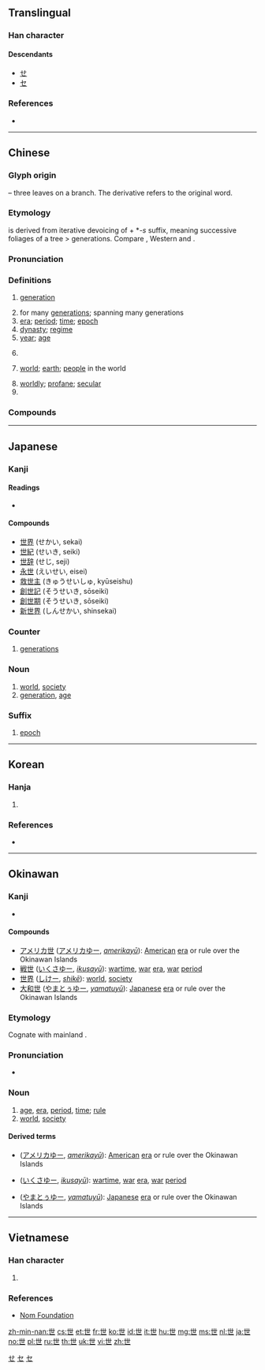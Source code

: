 {{character info/new}}

==Translingual==
{{stroke order|type=animate}}

===Han character===
{{Han char|rn=1|rad=一|as=04|sn=5|four=44717|canj=PT|ids=⿻廿𠃊}}

====Descendants====
* [[せ]]
* [[セ]]

===References===
* {{Han ref|kx=0077.110|dkj=00031|dj=0155.020|hdz=10014.060|uh=4E16|ud=19990|bh=A540|bd=42304}}

[[Category:Han characters from which hiragana were derived|せ]]
[[Category:Han characters from which katakana were derived|セ]]

----

==Chinese==
{{zh-forms|alt=丗,卋,㔺}}

===Glyph origin===
{{Han etyl}}
{{liushu|p}} – three leaves on a branch. The derivative {{och-l|葉}} refers to the original word.

===Etymology===
{{och-l|世}} is derived from iterative devoicing of {{och-l|葉|leaf}} + *''-s'' suffix, meaning successive foliages of a tree > generations. Compare {{cog|bo|ལོ་མ||leaf}}, Western {{cog|bo|ལོབ་མ||leaf}} and {{cog|bo|ལོ||year}}.

===Pronunciation===
{{zh-pron
|m=shì
|c=sai3
|h=pfs=sṳ
|md=sié
|mn=sì/qz,tw,xm:sè
|mn_note=sì - vernacular; sè - literary; sì - literary (Zhangzhou)
|w=2sr
|mc=y
|oc=y
|cat=n,cls,a,pn
}}

===Definitions===
{{zh-hanzi}}

# [[generation]]
#: {{zh-x|世代|generation}}
# for many [[generation]]s; spanning many generations
# [[era]]; [[period]]; [[time]]; [[epoch]]
# [[dynasty]]; [[regime]]
# [[year]]; [[age]]
# {{zh-classifier|the time of one's life}}
#: {{zh-x|一生一世|a lifetime, all of one's life}}
# [[world]]; [[earth]]; [[people]] in the world
#: {{zh-x|世界|world}}
# [[worldly]]; [[profane]]; [[secular]]
# {{surname|lang=zh}}

===Compounds===
{{zh-der|一世|一世界|三世|三世佛|上世|上新世|下世|不世|不世出|不偶世|世上|世主|世事|世交|世人|世仇|世代|世伯|世侄|世俗|世傳|世儒|世兄|世典|世務|世及|世叔|世味|世好|世婦|世子|世家|世尊|世局|世居|世弟|世德|世恩錄|世情|世態|世故|世教|世族|世業|世母|世法|世父|世牒|世界|世界報|世界性|世界級|世界觀|世界語|世系|世紀|世紀末|世綵堂|世胄|世胙|世臺|世表|世襲|世親|世誼|世講|世譜|世路|世運|世道|世醫|世間|世面|世風|並世|中世|中世紀|中新世|亂世|二世|人世|今世|今世說|來世|傲世|傳世|傾世|元世祖|先世|入世|全世界|再世|再世交|出世|出世作|前世|創世紀|勸世|包世臣|化世|半世|即世|厭世|厭世觀|去世|叔世|古新世|名世|命世|命世才|問世|器世間|嚴世蕃|在世|塵世|夷世|奕世|媚世|季世|安世高|家世|宿世|就世|希世|平世|幻世|度世|張世傑|後世|後半世|徐世昌|御世|慢世|憤世|應世|戴名世|故世|救世|救世主|救世軍|新世界|新世紀|明世|時世|晚世|晻世|暮世|曠世|末世|末世論|李世民|棄世|永世|沒世|治世|泉世|洪積世|浮世|浮世繪|涉世|淑世|清世|清世宗|清世祖|渾世|滿世界|滿世間|濁世|濟世|王世貞|玩世|現世|現世報|現世寶|現世界|用世|當世|百世|百世師|盛世|盡世|矯世|萬世|稀世|立世|累世|絕世|經世|緯世|繫世|老世交|背世|舉世|華胥世|蓋世|處世|虞世南|衰世|袁世凱|見世報|見世面|覺世|觀世音|謝世|警世|警世鐘|跨世紀|身世|轉世|辟世|辭世|近世|近世史|逃世|逝世|逢世|遁世|過世|遯世|遺世|避世|邁世|邪世|郎世寧|醒世|重世|長世|閱世|阿闍世|降世|陰世|陽世|隔世|離世|面世|韓世忠|高世|高世志}}

----

==Japanese==

===Kanji===
{{ja-kanji|grade=3|rs=一04}}

====Readings====
* {{ja-readings|goon=[[せ]] (se)|kanon=[[せい]] (sei)|kun=[[よ]] (yo)}}

====Compounds====
* [[世界]] (せかい, sekai)
* [[世紀]] (せいき, seiki)
* [[世辞]] (せじ, seji)
* [[永世]] (えいせい, eisei)
* [[救世主]] (きゅうせいしゅ, kyūseishu)
* [[創世記]] (そうせいき, sōseiki)
* [[創世期]] (そうせいき, sōseiki)
* [[新世界]] (しんせかい, shinsekai)

===Counter===
{{ja-pos|せい|counter}}

# [[generation]]s

===Noun===
{{ja-noun|よ}}

# [[world]], [[society]]
# [[generation]], [[age]]

===Suffix===
{{ja-pos|せい|suffix}}

# {{lb|ja|geology|sort=せい}} [[epoch]]

[[Category:Han characters from which katakana were derived|セ]]

----

==Korean==

===Hanja===
{{ko-hanja|hangeul=세|rv=se|mr=se|y=sey|eumhun=인간|ehrv=in-gan|ehmr=in'gan|ehy=}}

# {{defn|lang=ko|sort=一04}}

===References===
* {{Hanja ref|nav=10081}}

----

==Okinawan==

===Kanji===
{{head|ryu|kanji}}

* {{ja-readings|kun=[[ゆー]] (yū)|on=[[し]] (shi)}}

====Compounds====
{{der-top|Compounds}}
* [[アメリカ世]] ([[アメリカゆー]], ''[[amerikayū]]''): [[American]] [[era]] or rule over the Okinawan Islands
* [[戦世]] ([[いくさゆー]], ''[[ikusayū]]''): [[wartime]], [[war]] [[era]], [[war]] [[period]]
* [[世界]] ([[しけー]], ''[[shikē]]''): [[world]], [[society]]
* [[大和世]] ([[やまとぅゆー]], ''[[yamatuyū]]''): [[Japanese]] [[era]] or rule over the Okinawan Islands
{{der-bottom}}

===Etymology===
Cognate with mainland {{cog|ja|世|tr=yo}}.

===Pronunciation===
* {{IPA|/juː/|lang=ryu}}

===Noun===
{{head|ryu|noun|hiragana|ゆー|romaji|yū}}

# [[age]], [[era]], [[period]], [[time]]; [[rule]]
# [[world]], [[society]]

====Derived terms====
* {{l|ryu|アメリカ世}} ([[アメリカゆー]], ''[[amerikayū]]''): [[American]] [[era]] or rule over the Okinawan Islands
* {{l|ryu|戦世}} ([[いくさゆー]], ''[[ikusayū]]''): [[wartime]], [[war]] [[era]], [[war]] [[period]]
* {{l|ryu|大和世}} ([[やまとぅゆー]], ''[[yamatuyū]]''): [[Japanese]] [[era]] or rule over the Okinawan Islands

----

==Vietnamese==

===Han character===
{{vi-hantu|[[thế]], [[thá]], [[thé]], [[thể]]|rs=一04}}

# {{defn|lang=vi|sort=一04}}

===References===
* [http://nomfoundation.org/common/nom_details.php?codepoint=4e16 Nom Foundation]

[[zh-min-nan:世]]
[[cs:世]]
[[et:世]]
[[fr:世]]
[[ko:世]]
[[id:世]]
[[it:世]]
[[hu:世]]
[[mg:世]]
[[ms:世]]
[[nl:世]]
[[ja:世]]
[[no:世]]
[[pl:世]]
[[ru:世]]
[[th:世]]
[[uk:世]]
[[vi:世]]
[[zh:世]]